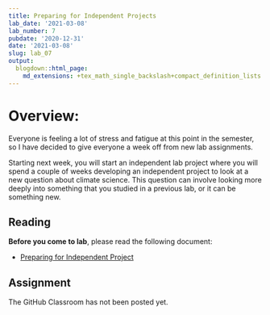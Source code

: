 ```yaml
---
title: Preparing for Independent Projects
lab_date: '2021-03-08'
lab_number: 7
pubdate: '2020-12-31'
date: '2021-03-08'
slug: lab_07
output:
  blogdown::html_page:
    md_extensions: +tex_math_single_backslash+compact_definition_lists
---
```

# Overview:

Everyone is feeling a lot of stress and fatigue at this point in the semester, so I have decided to give everyone a week off from new lab assignments.

Starting next week, you will start an independent lab project where you will spend a couple of weeks developing an independent project to look at a new question about climate science. This question can involve looking more deeply into something that you studied in a previous lab, or it can be something new.

## Reading

**Before you come to lab**, please read the following document:

* [Preparing for Independent Project](/lab_docs/lab_07_instructions){target="_blank"}

## Assignment

The GitHub Classroom has not been posted yet.
